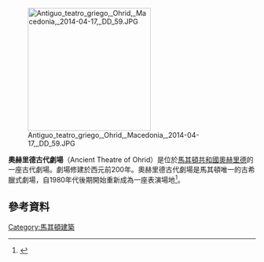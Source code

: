 [[Image:Antiguo_teatro_griego,_Ohrid,_Macedonia,_2014-04-17,_DD_59.JPG|250px]]

'''奧赫里德古代劇場'''（Ancient Theatre of Ohrid）是位於[[馬其頓共和國|馬其頓共和國]][[奧赫里德|奧赫里德]]的一座古代劇場。劇場修建於西元前200年。奧赫里德古代劇場是馬其頓唯一的古希臘式劇場，自1980年代後期開始重新成為一座表演場地<ref>{{Cite web |url=http://www.exploringmacedonia.com/?ItemID=65C973D75980B04080CC4585D5341838 |title=Macedonia  National Tourism Portal |access-date=2015-10-02 |archive-date=2009-07-21 |archive-url=https://web.archive.org/web/20090721115413/http://www.exploringmacedonia.com/?ItemID=65C973D75980B04080CC4585D5341838 |dead-url=yes }}</ref>。
==參考資料==
{{Reflist}}
{{commons category|Ancient Greek theatre (Ohrid)}}
{{coord|41.114711|N|20.793894|E|display=title}}
[[Category:馬其頓建築|Category:馬其頓建築]]